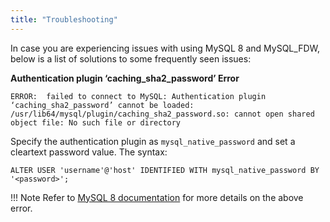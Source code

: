 ```yaml
---
title: "Troubleshooting"
---
```


In case you are experiencing issues with using MySQL 8 and MySQL_FDW, below is a list of solutions to some frequently seen issues:

**Authentication plugin ‘caching_sha2_password’ Error**

```text
ERROR:  failed to connect to MySQL: Authentication plugin ‘caching_sha2_password’ cannot be loaded: /usr/lib64/mysql/plugin/caching_sha2_password.so: cannot open shared  object file: No such file or directory
```

Specify the authentication plugin as `mysql_native_password` and set a cleartext password value. The syntax:

 `ALTER USER 'username'@'host' IDENTIFIED WITH mysql_native_password BY '<password>';`

!!! Note
    Refer to [MySQL 8 documentation](https://dev.mysql.com/doc/refman/8.0/en/upgrading-from-previous-series.html) for more details on the above error.
